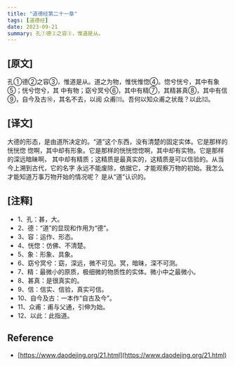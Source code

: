 ```yaml
---
title: "道德经第二十一章"
tags: [道德经]
date: 2023-09-21
summary: 孔①德②之容③，惟道是从。
---
```


## [原文]

孔①德②之容③，惟道是从。道之为物，惟恍惟惚④。惚兮恍兮，其中有象⑤；恍兮惚兮，其
中有物；窈兮冥兮⑥，其中有精⑦，其精甚真⑧，其中有信⑨，自今及古⑩，其名不去，以阅
众甫⑾。吾何以知众甫之状哉？以此⑿。

## [译文]

大德的形态，是由道所决定的。“道”这个东西，没有清楚的固定实体。它是那样的恍恍惚
惚啊，其中却有形象。它是那样的恍恍惚惚啊，其中却有实物。它是那样的深远暗昧啊，
其中却有精质；这精质是最真实的，这精质是可以信验的。从当今上溯到古代，它的名字
永远不能废除，依据它，才能观察万物的初始。我怎么才能知道万事万物开始的情况呢？
是从“道”认识的。

## [注释]

- 1、孔：甚，大。
- 2、德：“道”的显现和作用为“德”。
- 3、容：运作、形态。
- 4、恍惚：仿佛、不清楚。
- 5、象：形象、具象。
- 6、窈兮冥兮：窈，深远，微不可见。冥，暗昧，深不可测。
- 7、精：最微小的原质，极细微的物质性的实体。微小中之最微小。
- 8、甚真：是很真实的。
- 9、信：信实、信验，真实可信。
- 10、自今及古：一本作“自古及今”。
- 11、众甫：甫与父通，引伸为始。
- 12、以此：此指道。

## Reference

- [https://www.daodejing.org/21.html](https://www.daodejing.org/21.html)